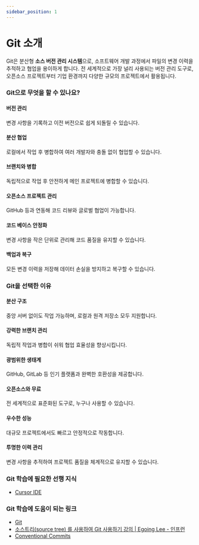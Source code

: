 ```yaml
---
sidebar_position: 1
---
```


# Git 소개

Git은 분산형 **소스 버전 관리 시스템**으로, 소프트웨어 개발 과정에서 파일의 변경 이력을 추적하고 협업을 용이하게 합니다. 전 세계적으로 가장 널리 사용되는 버전 관리 도구로, 오픈소스 프로젝트부터 기업 환경까지 다양한 규모의 프로젝트에서 활용됩니다.

### Git으로 무엇을 할 수 있나요?

#### 버전 관리

변경 사항을 기록하고 이전 버전으로 쉽게 되돌릴 수 있습니다.

#### 분산 협업

로컬에서 작업 후 병합하여 여러 개발자와 충돌 없이 협업할 수 있습니다.

#### 브랜치와 병합

독립적으로 작업 후 안전하게 메인 프로젝트에 병합할 수 있습니다.

#### 오픈소스 프로젝트 관리

GitHub 등과 연동해 코드 리뷰와 글로벌 협업이 가능합니다.

#### 코드 베이스 안정화

변경 사항을 작은 단위로 관리해 코드 품질을 유지할 수 있습니다.

#### 백업과 복구

모든 변경 이력을 저장해 데이터 손실을 방지하고 복구할 수 있습니다.

### Git을 선택한 이유

#### 분산 구조

중앙 서버 없이도 작업 가능하며, 로컬과 원격 저장소 모두 지원합니다.

#### 강력한 브랜치 관리

독립적 작업과 병합이 쉬워 협업 효율성을 향상시킵니다.

#### 광범위한 생태계

GitHub, GitLab 등 인기 플랫폼과 완벽한 호환성을 제공합니다.

#### 오픈소스와 무료

전 세계적으로 표준화된 도구로, 누구나 사용할 수 있습니다.

#### 우수한 성능

대규모 프로젝트에서도 빠르고 안정적으로 작동합니다.

#### 투명한 이력 관리

변경 사항을 추적하여 프로젝트 품질을 체계적으로 유지할 수 있습니다.

### Git 학습에 필요한 선행 지식

- [Cursor IDE](./../cursor-ide/intro)

### Git 학습에 도움이 되는 링크

- [Git](https://git-scm.com/)
- [소스트리(source tree) 를 사용하여 Git 사용하기 강의 | Egoing Lee - 인프런](https://www.inflearn.com/course/git-%EA%B0%95%EC%A2%8C-%EC%83%9D%ED%99%9C%EC%BD%94%EB%94%A9#reviews)
- [Conventional Commits](https://www.conventionalcommits.org/ko/v1.0.0/#%ea%b7%9c%ea%b2%a9)
